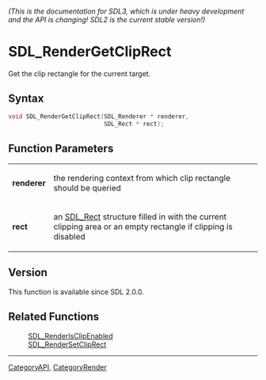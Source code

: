 ====== (This is the documentation for SDL3, which is under heavy development and the API is changing! SDL2 is the current stable version!) ======
= SDL_RenderGetClipRect =

Get the clip rectangle for the current target.

== Syntax ==

<syntaxhighlight lang='c'>
void SDL_RenderGetClipRect(SDL_Renderer * renderer,
                           SDL_Rect * rect);
</syntaxhighlight>

== Function Parameters ==

{|
|'''renderer'''
|the rendering context from which clip rectangle should be queried
|-
|'''rect'''
|an [[SDL_Rect]] structure filled in with the current clipping area or an empty rectangle if clipping is disabled
|}

== Version ==

This function is available since SDL 2.0.0.

== Related Functions ==

:[[SDL_RenderIsClipEnabled]]
:[[SDL_RenderSetClipRect]]

----
[[CategoryAPI]], [[CategoryRender]]


